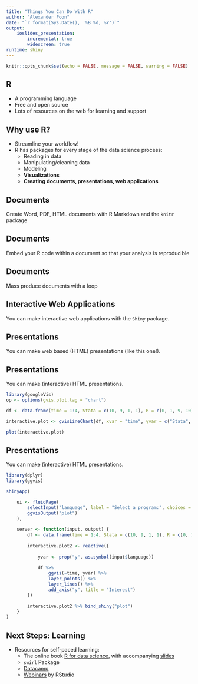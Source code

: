 ```yaml
---
title: "Things You Can Do With R"
author: "Alexander Poon"
date: "`r format(Sys.Date(), '%B %d, %Y')`"
output: 
    ioslides_presentation:
        incremental: true
        widescreen: true
runtime: shiny
---
```


```r
knitr::opts_chunk$set(echo = FALSE, message = FALSE, warning = FALSE)
```

## R

* A programming language
* Free and open source
* Lots of resources on the web for learning and support

## Why use R?

* Streamline your workflow!
* R has packages for every stage of the data science process:
    + Reading in data
    + Manipulating/cleaning data
    + Modeling
    + **Visualizations**
    + **Creating documents, presentations, web applications**

## Documents

Create Word, PDF, HTML documents with R Markdown and the `knitr` package

## Documents

Embed your R code within a document so that your analysis is reproducible

## Documents

Mass produce documents with a loop

## Interactive Web Applications

You can make interactive web applications with the `Shiny` package.

## Presentations

You can make web based (HTML) presentations (like this one!).

## Presentations

You can make (interactive) HTML presentations.

```r
library(googleVis)
op <- options(gvis.plot.tag = "chart")

df <- data.frame(time = 1:4, Stata = c(10, 9, 1, 1), R = c(0, 1, 9, 10))

interactive.plot <- gvisLineChart(df, xvar = "time", yvar = c("Stata", "R"), options = list(title = "Alex's interest in", curveType = "function", width = 1000, height = 450, hAxis = "{title: 'time'}"))

plot(interactive.plot)
```

## Presentations

You can make (interactive) HTML presentations.

```r
library(dplyr)
library(ggvis)

shinyApp(

    ui <- fluidPage(
        selectInput("language", label = "Select a program:", choices = list("Stata", "R"), selected = "R"),
        ggvisOutput("plot")
    ),
    
    server <- function(input, output) {
        df <- data.frame(time = 1:4, Stata = c(10, 9, 1, 1), R = c(0, 1, 9, 10))
        
        interactive.plot2 <- reactive({
        
            yvar <- prop("y", as.symbol(input$language))
        
            df %>%
                ggvis(~time, yvar) %>%
                layer_points() %>%
                layer_lines() %>%
                add_axis("y", title = "Interest")
        })
        
        interactive.plot2 %>% bind_shiny("plot")
    }
)
```

## Next Steps: Learning

* Resources for self-paced learning:
    + The online book [R for data science](http://r4ds.had.co.nz/), with accompanying [slides](https://github.com/rstudio/Intro/tree/master/slides)
    + `swirl` Package
    + [Datacamp](https://www.datacamp.com/)
    + [Webinars](https://www.rstudio.com/resources/webinars/) by RStudio
